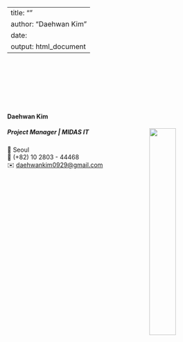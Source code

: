 
---
title: ""
author: "Daehwan Kim"
date: 
output: html_document
---

<link rel="stylesheet" href="styles.css" type="text/css">
<link rel="stylesheet" href="site_libs/academicons-1.9.1/css/academicons.min.css"/>


<br><br><br><br><br><br>

#### **Daehwan Kim**
##### Project Manager | MIDAS IT <img src="images/college_logo.png" style="width:35%;" align="right">

📍 Seoul <br>
📱 (+82) 10 2803 - 44468 <br>
✉️ [daehwankim0929@gmail.com](mailto:daehwankim0929@gmail.com) <br>
